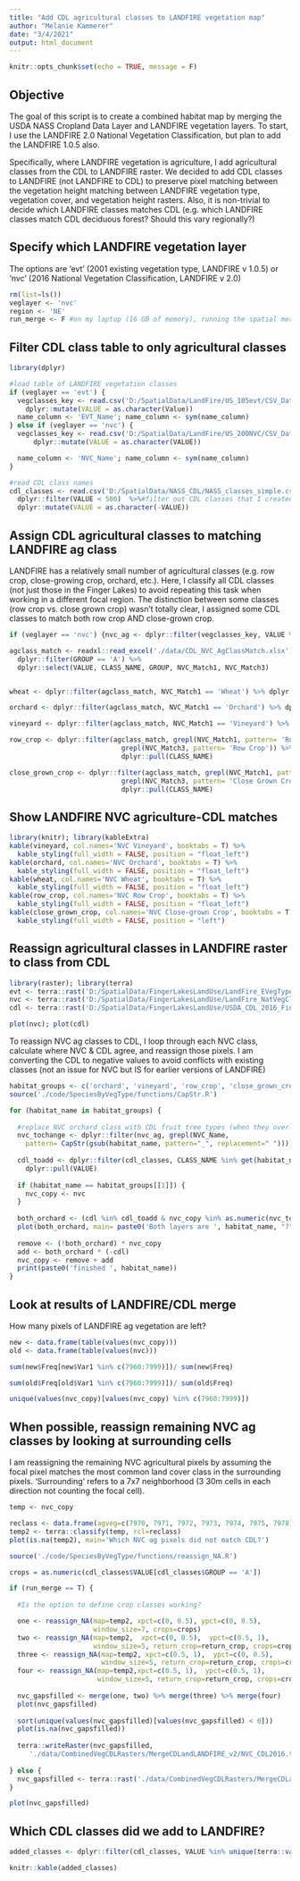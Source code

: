 ```yaml
---
title: "Add CDL agricultural classes to LANDFIRE vegetation map"
author: "Melanie Kammerer"
date: "3/4/2021"
output: html_document
---
```

```r
knitr::opts_chunk$set(echo = TRUE, message = F)
```

## Objective
The goal of this script is to create a combined habitat map by merging the USDA NASS Cropland Data Layer and LANDFIRE vegetation layers. To start, I use the LANDFIRE 2.0 National Vegetation Classification, but plan to add the LANDFIRE 1.0.5 also.

Specifically, where LANDFIRE vegetation is agriculture, I add agricultural classes from the CDL to LANDFIRE raster. We decided to add CDL classes to LANDFIRE (not LANDFIRE to CDL) to preserve pixel matching between the vegetation height matching between LANDFIRE vegetation type, vegetation cover, and vegetation height rasters. Also, it is non-trivial to decide which LANDFIRE classes matches CDL (e.g. which LANDFIRE classes match CDL deciduous forest? Should this vary regionally?)

## Specify which LANDFIRE vegetation layer
The options are 'evt' (2001 existing vegetation type, LANDFIRE v 1.0.5) or 'nvc' (2016 National Vegetation Classification, LANDFIRE v 2.0)
```r
rm(list=ls())
veglayer <- 'nvc'
region <- 'NE'
run_merge <- F #on my laptop (16 GB of memory), running the spatial merge for the Finger Lakes region takes ~10 minutes
```

## Filter CDL class table to only agricultural classes
```r
library(dplyr)

#load table of LANDFIRE vegetation classes
if (veglayer == 'evt') {
  vegclasses_key <- read.csv('D:/SpatialData/LandFire/US_105evt/CSV_Data/US_105evt_05262011.csv') %>%
    dplyr::mutate(VALUE = as.character(Value))
  name_column <- 'EVT_Name'; name_column <- sym(name_column)
} else if (veglayer == 'nvc') {
  vegclasses_key <- read.csv('D:/SpatialData/LandFire/US_200NVC/CSV_Data/LF_200NVC_05142020.csv') %>%
      dplyr::mutate(VALUE = as.character(VALUE))

  name_column <- 'NVC_Name'; name_column <- sym(name_column)
}

#read CDL class names
cdl_classes <- read.csv('D:/SpatialData/NASS_CDL/NASS_classes_simple.csv') %>% 
  dplyr::filter(VALUE < 500)  %>%#filter out CDL classes that I created for a different project
  dplyr::mutate(VALUE = as.character(-VALUE))

```

## Assign CDL agricultural classes to matching LANDFIRE ag class
LANDFIRE has a relatively small number of agricultural classes (e.g. row crop, close-growing crop, orchard, etc.). Here, I classify all CDL classes (not just those in the Finger Lakes) to avoid repeating this task when working in a different focal region. The distinction between some classes (row crop vs. close grown crop) wasn't totally clear, I assigned some CDL classes to match both row crop AND close-grown crop. 

```r

if (veglayer == 'nvc') {nvc_ag <- dplyr::filter(vegclasses_key, VALUE %in% c(7960:7999)) }

agclass_match <- readxl::read_excel('./data/CDL_NVC_AgClassMatch.xlsx') %>%
  dplyr::filter(GROUP == 'A') %>%
  dplyr::select(VALUE, CLASS_NAME, GROUP, NVC_Match1, NVC_Match3)


wheat <- dplyr::filter(agclass_match, NVC_Match1 == 'Wheat') %>% dplyr::pull(CLASS_NAME)

orchard <- dplyr::filter(agclass_match, NVC_Match1 == 'Orchard') %>% dplyr::pull(CLASS_NAME)

vineyard <- dplyr::filter(agclass_match, NVC_Match1 == 'Vineyard') %>% dplyr::pull(CLASS_NAME)

row_crop <- dplyr::filter(agclass_match, grepl(NVC_Match1, pattern= 'Row Crop') | 
                            grepl(NVC_Match3, pattern= 'Row Crop')) %>%
                            dplyr::pull(CLASS_NAME)

close_grown_crop <- dplyr::filter(agclass_match, grepl(NVC_Match1, pattern= 'Close Grown Crop') | 
                            grepl(NVC_Match3, pattern= 'Close Grown Crop')) %>%
                            dplyr::pull(CLASS_NAME)
```
## Show LANDFIRE NVC agriculture-CDL matches

```r
library(knitr); library(kableExtra)
kable(vineyard, col.names='NVC Vineyard', booktabs = T) %>%
  kable_styling(full_width = FALSE, position = "float_left")
kable(orchard, col.names='NVC Orchard', booktabs = T) %>%
  kable_styling(full_width = FALSE, position = "float_left")
kable(wheat, col.names='NVC Wheat', booktabs = T) %>%
  kable_styling(full_width = FALSE, position = "float_left")
kable(row_crop, col.names='NVC Row Crop', booktabs = T) %>%
  kable_styling(full_width = FALSE, position = "float_left")
kable(close_grown_crop, col.names='NVC Close-grown Crop', booktabs = T) %>%
  kable_styling(full_width = FALSE, position = "left")
```

## Reassign agricultural classes in LANDFIRE raster to class from CDL

```r
library(raster); library(terra)
evt <- terra::rast('D:/SpatialData/FingerLakesLandUse/LandFire_EVegType10.tif')
nvc <- terra::rast('D:/SpatialData/FingerLakesLandUse/LandFire_NatVegClassification.tif')
cdl <- terra::rast('D:/SpatialData/FingerLakesLandUse/USDA_CDL_2016_FingerLakes.tif')

plot(nvc); plot(cdl)
```

To reassign NVC ag classes to CDL, I loop through each NVC class, calculate where NVC & CDL agree, and reassign those pixels. I am converting the CDL to negative values to avoid conflicts with existing classes (not an issue for NVC but IS for earlier versions of LANDFIRE)
```r
habitat_groups <- c('orchard', 'vineyard', 'row_crop', 'close_grown_crop', 'wheat')
source('./code/SpeciesByVegType/functions/CapStr.R')

for (habitat_name in habitat_groups) {
  
  #replace NVC orchard class with CDL fruit tree types (when they overlap)
  nvc_tochange <- dplyr::filter(nvc_ag, grepl(NVC_Name, 
    pattern= CapStr(gsub(habitat_name, pattern="_", replacement=" ")))) %>% dplyr::pull(VALUE)
    
  cdl_toadd <- dplyr::filter(cdl_classes, CLASS_NAME %in% get(habitat_name)) %>% dplyr::mutate(VALUE = (as.numeric(VALUE)*-1)) %>%
    dplyr::pull(VALUE)
  
  if (habitat_name == habitat_groups[[1]]) {
    nvc_copy <- nvc
  }
  
  both_orchard <- (cdl %in% cdl_toadd & nvc_copy %in% as.numeric(nvc_tochange))
  plot(both_orchard, main= paste0('Both layers are ', habitat_name, "?"))
  
  remove <- (!both_orchard) * nvc_copy
  add <- both_orchard * (-cdl)
  nvc_copy <- remove + add
  print(paste0('finished ', habitat_name))
}

```

## Look at results of LANDFIRE/CDL merge 
How many pixels of LANDFIRE ag vegetation are left?
```r
new <- data.frame(table(values(nvc_copy)))
old <- data.frame(table(values(nvc)))

sum(new$Freq[new$Var1 %in% c(7960:7999)])/ sum(new$Freq)

sum(old$Freq[old$Var1 %in% c(7960:7999)])/ sum(old$Freq)

unique(values(nvc_copy)[values(nvc_copy) %in% c(7960:7999)])
```

## When possible, reassign remaining NVC ag classes by looking at surrounding cells
I am reassigning the remaining NVC agricultural pixels by assuming the focal pixel matches the most common land cover class in the surrounding pixels.  'Surrounding' refers to a 7x7 neighborhood (3 30m cells in each direction not counting the focal cell).
```r
temp <- nvc_copy

reclass <- data.frame(agveg=c(7970, 7971, 7972, 7973, 7974, 7975, 7978), to=NA)
temp2 <- terra::classify(temp, rcl=reclass)
plot(is.na(temp2), main='Which NVC ag pixels did not match CDL?')

source('./code/SpeciesByVegType/functions/reassign_NA.R')

crops = as.numeric(cdl_classes$VALUE[cdl_classes$GROUP == 'A'])

if (run_merge == T) {
  
  #Is the option to define crop classes working?

  one <- reassign_NA(map=temp2, xpct=c(0, 0.5), ypct=c(0, 0.5), 
                     window_size=7, crops=crops)
  two <- reassign_NA(map=temp2,  xpct=c(0, 0.5),  ypct=c(0.5, 1), 
                     window_size=5, return_crop=return_crop, crops=crops)
  three <- reassign_NA(map=temp2, xpct=c(0.5, 1),  ypct=c(0, 0.5), 
                       window_size=5, return_crop=return_crop, crops=crops)
  four <- reassign_NA(map=temp2,xpct=c(0.5, 1),  ypct=c(0.5, 1), 
                      window_size=5, return_crop=return_crop, crops=crops)
  
  nvc_gapsfilled <- merge(one, two) %>% merge(three) %>% merge(four)
  plot(nvc_gapsfilled)
  
  sort(unique(values(nvc_gapsfilled)[values(nvc_gapsfilled) < 0]))
  plot(is.na(nvc_gapsfilled))
  
  terra::writeRaster(nvc_gapsfilled, 
     './data/CombinedVegCDLRasters/MergeCDLandLANDFIRE_v2/NVC_CDL2016.tif', overwrite=T)
  
} else {
  nvc_gapsfilled <- terra::rast('./data/CombinedVegCDLRasters/MergeCDLandLANDFIRE_v2/NVC_CDL2016.tif')
}

plot(nvc_gapsfilled)
```

## Which CDL classes did we add to LANDFIRE?
```r
added_classes <- dplyr::filter(cdl_classes, VALUE %in% unique(terra::values(nvc_gapsfilled)))

knitr::kable(added_classes)
```